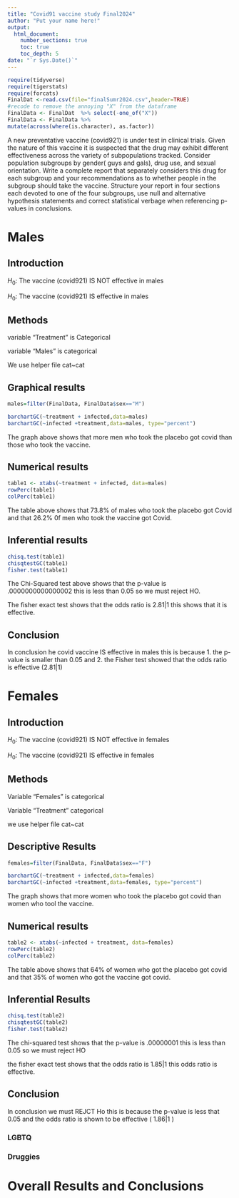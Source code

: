 ```yaml
---
title: "Covid91 vaccine study Final2024"
author: "Put your name here!"
output: 
  html_document:
    number_sections: true
    toc: true
    toc_depth: 5
date: "`r Sys.Date()`" 
---
```


```r
require(tidyverse)
require(tigerstats)
require(forcats)
FinalDat <-read.csv(file="finalSumr2024.csv",header=TRUE)
#recode to remove the annoying "X" from the dataframe
FinalData <- FinalDat  %>% select(-one_of("X"))
FinalData <- FinalData %>%
mutate(across(where(is.character), as.factor))
```


A new  preventative vaccine (covid921) is under test in clinical trials. Given the nature of this vaccine it is suspected that the drug may exhibit different effectiveness across the variety of subpopulations tracked. Consider population subgroups by gender( guys and gals), drug use, and sexual orientation. Write a complete report that separately considers this drug for each subgroup and your recommendations as to whether people in the subgroup should take the vaccine. Structure your report in four sections each devoted to one of the four subgroups, use null and alternative hypothesis statements and correct statistical verbage when referencing p-values in conclusions.

# Males

## Introduction

$H_0$: The vaccine (covid921) IS NOT effective in males 

$H_0$: The vaccine (covid921) IS  effective in males 

## Methods


variable "Treatment" is Categorical

variable "Males" is categorical 

We use helper file cat~cat 


## Graphical results 


```r
males=filter(FinalData, FinalData$sex=="M")

barchartGC(~treatment + infected,data=males)
barchartGC(~infected +treatment,data=males, type="percent")

```



The graph above shows that more men who took the placebo got covid than those who took the vaccine. 



## Numerical results



```r
table1 <- xtabs(~treatment + infected, data=males)
rowPerc(table1)
colPerc(table1)
```

The table above shows that 73.8% of males who took the placebo got Covid and that 26.2% 0f men who took the vaccine got Covid. 


## Inferential results


```r
chisq.test(table1)
chisqtestGC(table1)
fisher.test(table1)
```


The Chi-Squared test above shows that the p-value is .0000000000000002 this is less than 0.05 so we must reject HO. 

The fisher exact test shows that the odds ratio is 2.81|1 this shows that it is effective. 

## Conclusion

In conclusion he covid vaccine IS effective in males this is because 1. the p-value is smaller than 0.05 and 2. the Fisher test showed that the odds ratio is effective (2.81|1) 

# Females

## Introduction

$H_0$: The vaccine (covid921) IS NOT effective in females

$H_0$: The vaccine (covid921) IS  effective in females

## Methods

Variable "Females" is categorical

Variable "Treatment" categorical 

we use helper file cat~cat

## Descriptive Results 


```r
females=filter(FinalData, FinalData$sex=="F")
```

```r
barchartGC(~treatment + infected,data=females)
barchartGC(~infected +treatment,data=females, type="percent")

```


The graph shows that more women who took the placebo got covid than women who tool the vaccine. 



## Numerical results 


```r
table2 <- xtabs(~infected + treatment, data=females)
rowPerc(table2)
colPerc(table2)
```


The table above shows that 64% of women who got the placebo got covid and that 35% of women who got the vaccine got covid. 


## Inferential Results 



```r
chisq.test(table2)
chisqtestGC(table2)
fisher.test(table2)
```

The chi-squared test shows that the p-value is .00000001 this is less than 0.05 so we must reject HO

the fisher exact test shows that the odds ratio is 1.85|1 this odds ratio is effective.



## Conclusion 

In conclusion we must REJCT Ho this is because the p-value is less that 0.05 and the odds ratio is shown to be effective ( 1.86|1 )



### LGBTQ



### Druggies


# Overall Results and Conclusions